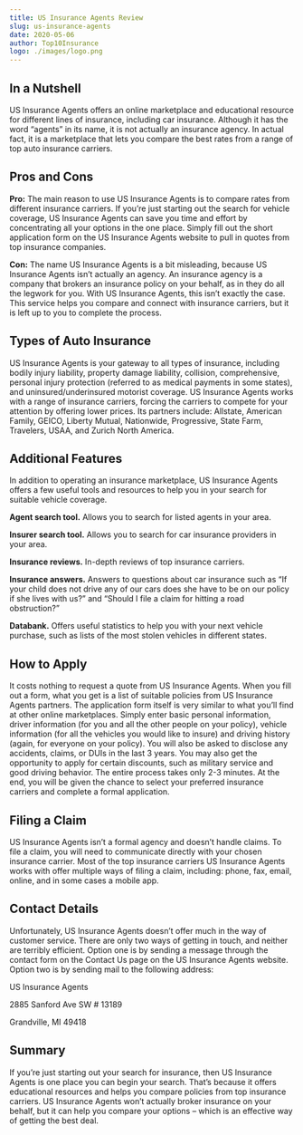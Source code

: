 ```yaml
---
title: US Insurance Agents Review
slug: us-insurance-agents
date: 2020-05-06
author: Top10Insurance
logo: ./images/logo.png
---
```


## In a Nutshell

US Insurance Agents offers an online marketplace and educational resource for different lines of insurance, including car insurance. Although it has the word “agents” in its name, it is not actually an insurance agency. In actual fact, it is a marketplace that lets you compare the best rates from a range of top auto insurance carriers.

## Pros and Cons

**Pro:** The main reason to use US Insurance Agents is to compare rates from different insurance carriers. If you’re just starting out the search for vehicle coverage, US Insurance Agents can save you time and effort by concentrating all your options in the one place. Simply fill out the short application form on the US Insurance Agents website to pull in quotes from top insurance companies.

**Con:** The name US Insurance Agents is a bit misleading, because US Insurance Agents isn’t actually an agency. An insurance agency is a company that brokers an insurance policy on your behalf, as in they do all the legwork for you. With US Insurance Agents, this isn’t exactly the case. This service helps you compare and connect with insurance carriers, but it is left up to you to complete the process.

## Types of Auto Insurance

US Insurance Agents is your gateway to all types of insurance, including bodily injury liability, property damage liability, collision, comprehensive, personal injury protection (referred to as medical payments in some states), and uninsured/underinsured motorist coverage. US Insurance Agents works with a range of insurance carriers, forcing the carriers to compete for your attention by offering lower prices. Its partners include: Allstate, American Family, GEICO, Liberty Mutual, Nationwide, Progressive, State Farm, Travelers, USAA, and Zurich North America.

## Additional Features

In addition to operating an insurance marketplace, US Insurance Agents offers a few useful tools and resources to help you in your search for suitable vehicle coverage.

**Agent search tool.** Allows you to search for listed agents in your area.

**Insurer search tool.** Allows you to search for car insurance providers in your area.

**Insurance reviews.** In-depth reviews of top insurance carriers.

**Insurance answers.** Answers to questions about car insurance such as “If your child does not drive any of our cars does she have to be on our policy if she lives with us?” and “Should I file a claim for hitting a road obstruction?”

**Databank.** Offers useful statistics to help you with your next vehicle purchase, such as lists of the most stolen vehicles in different states.

## How to Apply

It costs nothing to request a quote from US Insurance Agents. When you fill out a form, what you get is a list of suitable policies from US Insurance Agents partners. The application form itself is very similar to what you’ll find at other online marketplaces. Simply enter basic personal information, driver information (for you and all the other people on your policy), vehicle information (for all the vehicles you would like to insure) and driving history (again, for everyone on your policy). You will also be asked to disclose any accidents, claims, or DUIs in the last 3 years. You may also get the opportunity to apply for certain discounts, such as military service and good driving behavior. The entire process takes only 2-3 minutes. At the end, you will be given the chance to select your preferred insurance carriers and complete a formal application.

## Filing a Claim

US Insurance Agents isn’t a formal agency and doesn’t handle claims. To file a claim, you will need to communicate directly with your chosen insurance carrier. Most of the top insurance carriers US Insurance Agents works with offer multiple ways of filing a claim, including: phone, fax, email, online, and in some cases a mobile app.

## Contact Details

Unfortunately, US Insurance Agents doesn’t offer much in the way of customer service. There are only two ways of getting in touch, and neither are terribly efficient. Option one is by sending a message through the contact form on the Contact Us page on the US Insurance Agents website. Option two is by sending mail to the following address:

US Insurance Agents

2885 Sanford Ave SW # 13189

Grandville, MI 49418

## Summary

If you’re just starting out your search for insurance, then US Insurance Agents is one place you can begin your search. That’s because it offers educational resources and helps you compare policies from top insurance carriers. US Insurance Agents won’t actually broker insurance on your behalf, but it can help you compare your options – which is an effective way of getting the best deal.
